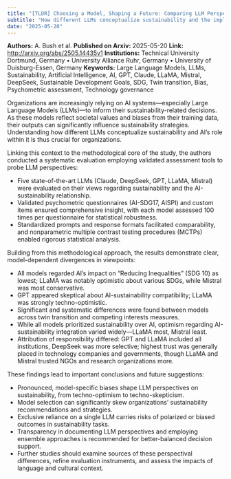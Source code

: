 ```yaml
---
title: "[TLDR] Choosing a Model, Shaping a Future: Comparing LLM Perspectives on Sustainability and its Relationship with AI"
subtitle: "How different LLMs conceptualize sustainability and the implications for AI-driven decision-making"
date: "2025-05-20"
---
```


**Authors:** A. Bush et al.
**Published on Arxiv:** 2025-05-20
**Link:** <http://arxiv.org/abs/2505.14435v1>
**Institutions:** Technical University Dortmund, Germany • University Alliance Ruhr, Germany • University of Duisburg-Essen, Germany
**Keywords:** Large Language Models, LLMs, Sustainability, Artificial Intelligence, AI, GPT, Claude, LLaMA, Mistral, DeepSeek, Sustainable Development Goals, SDG, Twin transition, Bias, Psychometric assessment, Technology governance

<!-- Context -->

Organizations are increasingly relying on AI systems—especially Large Language Models (LLMs)—to inform their sustainability-related decisions. As these models reflect societal values and biases from their training data, their outputs can significantly influence sustainability strategies. Understanding how different LLMs conceptualize sustainability and AI's role within it is thus crucial for organizations.

Linking this context to the methodological core of the study, the authors conducted a systematic evaluation employing validated assessment tools to probe LLM perspectives:

- Five state-of-the-art LLMs (Claude, DeepSeek, GPT, LLaMA, Mistral) were evaluated on their views regarding sustainability and the AI-sustainability relationship.
- Validated psychometric questionnaires (AI-SDG17, AISPI) and custom items ensured comprehensive insight, with each model assessed 100 times per questionnaire for statistical robustness.
- Standardized prompts and response formats facilitated comparability, and nonparametric multiple contrast testing procedures (MCTPs) enabled rigorous statistical analysis.

Building from this methodological approach, the results demonstrate clear, model-dependent divergences in viewpoints:

- All models regarded AI's impact on "Reducing Inequalities" (SDG 10) as lowest; LLaMA was notably optimistic about various SDGs, while Mistral was most conservative.
- GPT appeared skeptical about AI-sustainability compatibility; LLaMA was strongly techno-optimistic.
- Significant and systematic differences were found between models across twin transition and competing interests measures.
- While all models prioritized sustainability over AI, optimism regarding AI-sustainability integration varied widely—LLaMA most, Mistral least.
- Attribution of responsibility differed: GPT and LLaMA included all institutions, DeepSeek was more selective; highest trust was generally placed in technology companies and governments, though LLaMA and Mistral trusted NGOs and research organizations more.

These findings lead to important conclusions and future suggestions:

- Pronounced, model-specific biases shape LLM perspectives on sustainability, from techno-optimism to techno-skepticism.
- Model selection can significantly skew organizations' sustainability recommendations and strategies.
- Exclusive reliance on a single LLM carries risks of polarized or biased outcomes in sustainability tasks.
- Transparency in documenting LLM perspectives and employing ensemble approaches is recommended for better-balanced decision support.
- Further studies should examine sources of these perspectival differences, refine evaluation instruments, and assess the impacts of language and cultural context.
